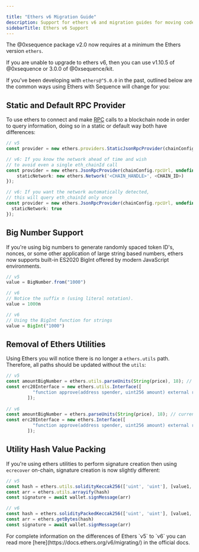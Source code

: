 ---

title: "Ethers v6 Migration Guide"
description: Support for ethers v6 and migration guides for moving code from ethers v5 to v6
sidebarTitle: Ethers v6 Support
---



The @0xsequence package v2.0 now requires at a minimum the Ethers version `ethers`.

<Note>
If you are unable to upgrade to ethers v6, then you can use v1.10.5 of @0xsequence or 3.0.0 of @0xsequence/kit.
</Note>

If you've been developing with `ethers@^5.0.0` in the past, outlined below are the common ways using Ethers with Sequence will change for you:

## Static and Default RPC Provider
To use ethers to connect and make [RPC](https://en.wikipedia.org/wiki/Remote_procedure_call) calls to a blockchain node in order to query information, doing so in a static or default way both have differences:

```typescript provider.ts
// v5
const provider = new ethers.providers.StaticJsonRpcProvider(chainConfig.rpcUrl);

// v6: If you know the network ahead of time and wish
// to avoid even a single eth_chainId call
const provider = new ethers.JsonRpcProvider(chainConfig.rpcUrl, undefined, {
	staticNetwork: new ethers.Network('<CHAIN_HANDLE>', <CHAIN_ID>)
});

// v6: If you want the network automatically detected,
// this will query eth_chainId only once
const provider = new ethers.JsonRpcProvider(chainConfig.rpcUrl, undefined, {
  staticNetwork: true
});
```

## Big Number Support
If you're using big numbers to generate randomly spaced token ID's, nonces, or some other application of large string based numbers, ethers now supports built-in ES2020 BigInt offered by modern JavaScript environments.

```typescript bigNumber.ts
// v5
value = BigNumber.from("1000")

// v6 
// Notice the suffix n (using literal notation).
value = 1000n

// v6 
// Using the BigInt function for strings
value = BigInt("1000")
```

## Removal of Ethers Utilities
Using Ethers you will notice there is no longer a `ethers.utils` path. Therefore, all paths should be updated without the `utils`:

```typescript contract_parameters.ts
// v5
const amountBigNumber = ethers.utils.parseUnits(String(price), 18); // currency price based on correct decimals for token contract
const erc20Interface = new ethers.utils.Interface([
          "function approve(address spender, uint256 amount) external returns (bool)"
        ]);
        
// v6
const amountBigNumber = ethers.parseUnits(String(price), 18); // currency price based on correct decimals for token contract
const erc20Interface = new ethers.Interface([
          "function approve(address spender, uint256 amount) external returns (bool)"
        ]);
```

## Utility Hash Value Packing

If you're using ethers utilities to perform signature creation then using `ecrecover` on-chain, signature creation is now slightly different:

```typescript signature_creation.ts
// v5
const hash = ethers.utils.solidityKeccak256(['uint', 'uint'], [value1, blockNumber])
const arr = ethers.utils.arrayify(hash)
const signature = await wallet.signMessage(arr)

// v6
const hash = ethers.solidityPackedKeccak256(['uint', 'uint'], [value1, blockNumber])
const arr = ethers.getBytes(hash)
const signature = await wallet.signMessage(arr)
```

<Tip>
For complete information on the differences of Ethers `v5` to `v6` you can read more [here](https://docs.ethers.org/v6/migrating/) in the official docs.
</Tip>